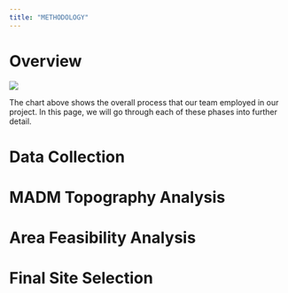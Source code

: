 ```yaml
---
title: "METHODOLOGY"
---
```


# Overview

![](images/Screenshot%202025-04-13%20121555.png){fig-align="center"}

The chart above shows the overall process that our team employed in our project. In this page, we will go through each of these phases into further detail.

# Data Collection

# MADM Topography Analysis

# Area Feasibility Analysis

# Final Site Selection
